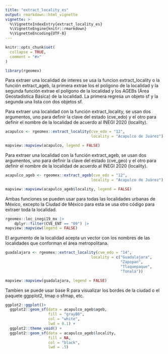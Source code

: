 ```yaml
---
title: "extract_locality_es"
output: rmarkdown::html_vignette
vignette: >
  %\VignetteIndexEntry{extract_locality_es}
  %\VignetteEngine{knitr::rmarkdown}
  %\VignetteEncoding{UTF-8}
---
```


```r
knitr::opts_chunk$set(
  collapse = TRUE,
  comment = "#>"
)
```

```r
library(rgeomex)
```


Para extraer una localidad de interes se usa la funcion extract_locality o la función extract_ageb, la primera extrae los el polígono de la localidad y la segunda función extrae el polígono de la localidad y los AGEBs (Área Geostadística Básica) de la localidad. La primera regresa un objeto sf y la segunda una lista con dos objetos sf.


Para extraer una localidad con la función extract_locality, se usan dos argumentos, uno para definir la clave del estado (cve_edo) y el otro para definir el nombre de la localidad de acuerdo al INEGI 2020 (locality).

```r
acapulco <- rgeomex::extract_locality(cve_edo = "12",
                                      locality = "Acapulco de Juárez")

mapview::mapview(acapulco, legend = FALSE)
```


Para extraer una localidad con la función extract_ageb, se usan dos argumentos, uno para definir la clave del estado (cve_geo) y el otro para definir el nombre de la localidad de acuerdo al INEGI 2020 (locality).

```r
acapulco_ageb <- rgeomex::extract_ageb(cve_edo = "12",
                                      locality = "Acapulco de Juárez")

mapview::mapview(acapulco_ageb$locality, legend = FALSE)
```

Ambas funciones se pueden usar para todas las localidades urbanas de México, excepto la Ciudad de México para esta se usa otro código para extraer toda la localidad.

```r
rgeomex::loc_inegi19_mx |>
    dplyr::filter(CVE_ENT == "09") |>
mapview::mapview(legend = FALSE)
```


El argumento de la localidad acepta un vector con los nombres de las localidades que conforman el área metropolitana.
```r
guadalajara <- rgeomex::extract_locality(cve_edo = "14",
                                      locality = c("Guadalajara",
                                                   "Zapopan",
                                                   "Tlaquepaque",
                                                   "Tonalá"))

mapview::mapview(guadalajara, legend = FALSE)
```


Tambien se puede usar base R para visualizar los bordes de la ciudad o el paquete ggpplot2, tmap o sfmap, etc.

```r
ggplot2::ggplot()+
  ggplot2::geom_sf(data = acapulco_ageb$ageb,
                   fill = "gray80",
                   col = "white",
                   lwd = 0.1) +
  ggplot2::theme_void() +
  ggplot2::geom_sf(data = acapulco_ageb$locality,
                   fill = NA,
                   col = "black",
                   lwd = .5)
```
